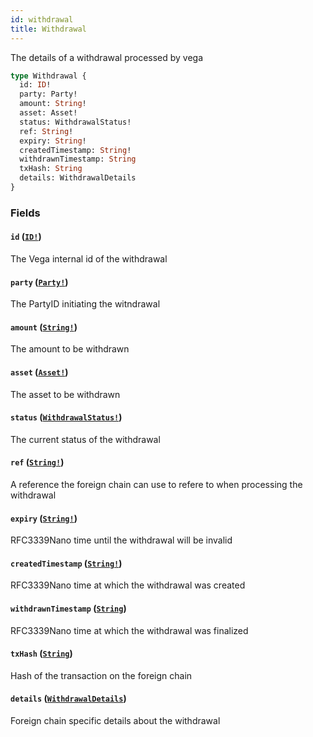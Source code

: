 ```yaml
---
id: withdrawal
title: Withdrawal
---
```


The details of a withdrawal processed by vega

```graphql
type Withdrawal {
  id: ID!
  party: Party!
  amount: String!
  asset: Asset!
  status: WithdrawalStatus!
  ref: String!
  expiry: String!
  createdTimestamp: String!
  withdrawnTimestamp: String
  txHash: String
  details: WithdrawalDetails
}
```

### Fields

#### `id` ([`ID!`](/docs/graphql/scalars/id))

The Vega internal id of the withdrawal

#### `party` ([`Party!`](/docs/graphql/objects/party))

The PartyID initiating the witndrawal

#### `amount` ([`String!`](/docs/graphql/scalars/string))

The amount to be withdrawn

#### `asset` ([`Asset!`](/docs/graphql/objects/asset))

The asset to be withdrawn

#### `status` ([`WithdrawalStatus!`](/docs/graphql/enums/withdrawal-status))

The current status of the withdrawal

#### `ref` ([`String!`](/docs/graphql/scalars/string))

A reference the foreign chain can use to refere to when processing the withdrawal

#### `expiry` ([`String!`](/docs/graphql/scalars/string))

RFC3339Nano time until the withdrawal will be invalid

#### `createdTimestamp` ([`String!`](/docs/graphql/scalars/string))

RFC3339Nano time at which the withdrawal was created

#### `withdrawnTimestamp` ([`String`](/docs/graphql/scalars/string))

RFC3339Nano time at which the withdrawal was finalized

#### `txHash` ([`String`](/docs/graphql/scalars/string))

Hash of the transaction on the foreign chain

#### `details` ([`WithdrawalDetails`](/docs/graphql/unions/withdrawal-details))

Foreign chain specific details about the withdrawal
